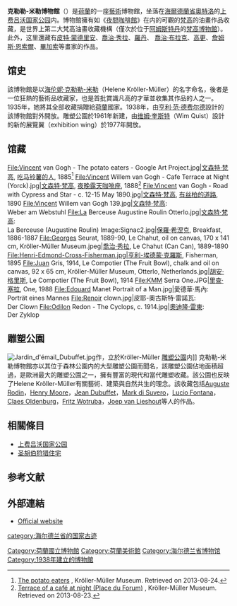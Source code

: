 {{noteTA
|1=zh-cn:文森特·梵高;zh-hk:文森特·梵高;zh-tw:文森·梵谷;
|2=zh-hans:文森特;zh-hk:文森特;zh-tw:文森;
|3=zh-cn:梵高; zh-tw:梵谷; zh-hk:梵高;
}}
{{Infobox museum
| name                = Kröller-Müller Museum<br>克勒勒-米勒博物館
| image               = Entrance Kröller-Müller Museum.JPG
| image_upright       = 1.15
| caption             = 博物馆入口处，2008年
| alt                 = 
| map_relief          = 
| map_size            = 250
| map_caption         = Location in [[Gelderland|Gelderland]] in the [[Netherlands|Netherlands]]
| coordinates         = {{coord|52|05|44|N|5|49|01|E|region:NL-GE|display=inline,title}}
| established         = {{Start date|1938|07|13|df=yes}}<ref name="history">Johannes van der Wolk, "[http://www.biografischwoordenboekgelderland.nl/bio/1_Helene_Emma_Laura_Juliane_Kroller-Muller Helene Emma Laura Juliane Kröller-Müller]" (in Dutch), ''Biografisch Woordenboek Gelderland'', 1998. Retrieved 27 September 2013.</ref>
| location            = {{NET}}[[海爾德蘭省|海爾德蘭省]][[奧特洛|奧特洛]]Houtkampweg 6<ref>[http://www.kmm.nl/page/11/Addressdirections Address/directions], Kröller-Müller Museum. Retrieved 27 September 2013.</ref>
| type                = 国立博物馆<br>[[美術館|美術館]]
| accreditation       = 
| key_holdings        = 
| collections         = 
| collection          = 
| visitors            = 380,000 (2015 est.)<ref name="visitors2015">"[http://www.destentor.nl/regio/apeldoorn/hoenderloo/380-000-bezoekers-voor-kr%C3%B6ller-m%C3%BCller-in-2015-1.5589439 380.000 bezoekers voor Kröller-Müller in 2015] {{webarchive|url=https://web.archive.org/web/20160304035911/http://www.destentor.nl/regio/apeldoorn/hoenderloo/380-000-bezoekers-voor-kr%C3%B6ller-m%C3%BCller-in-2015-1.5589439 |date=4 March 2016 }}" (in Dutch), ''[[De_Stentor|De Stentor]]'', 2016. Retrieved 15 January 2016.</ref>
| director            = Lisette Pelsers<ref name="structure">[http://www.kmm.nl/page/29/Structuur?lang=en Structure] {{webarchive|url=https://web.archive.org/web/20131002185737/http://www.kmm.nl/page/29/Structuur?lang=en |date=2 October 2013 }}, Kröller-Müller Museum. Retrieved 27 September 2013.</ref>
| president           = 
| curator             = 
| owner               =
| publictransit       = 
| car_park            = 
| network             = 
| website             = {{URL|krollermuller.nl}}
}}
'''克勒勒-米勒博物館'''（{{lang-nl|Kröller-Müller Museum}}）是[[荷蘭|荷蘭]]的一座[[藝術|藝術]]博物館，坐落在[[海爾德蘭省|海爾德蘭省]][[奧特洛|奧特洛]]的[[荷兰梵高国家森林公园|上费吕沃国家公园]]内。博物館擁有如《[[夜間咖啡館|夜間咖啡館]]》在内的可觀的[[梵高|梵高]]的油畫作品收藏，是世界上第二大梵高油畫收藏機構（僅次於位于[[阿姆斯特丹|阿姆斯特丹]]的[[梵高博物館|梵高博物館]]）。此外，这里還藏有[[皮特·蒙德里安|皮特·蒙德里安]]、[[喬治·秀拉|喬治·秀拉]]、[[羅丹|羅丹]]、 [[喬治·布拉克|喬治·布拉克]]、[[高更|高更]]、[[詹姆斯·恩索爾|詹姆斯·恩索爾]]、[[畢加索|畢加索]]等畫家的作品。

==馆史==
該博物館是以[[海伦妮·克勒勒-米勒|海伦妮·克勒勒-米勒]]（Helene Kröller-Müller）的名字命名，後者是一位狂熱的藝術品收藏家，也是首批賞識凡高的才華並收集其作品的人之一。1935年，她將其全部收藏捐贈給[[荷蘭|荷蘭]]國家。1938年，由[[亨利·范·德费尔德|亨利·范·德费尔德]]設計的該博物館對外開放。雕塑公園於1961年新建，由[[维姆·奎斯特|维姆·奎斯特]]（Wim Quist）設計的新的展覽翼（exhibition wing）於1977年開放。

== 馆藏 ==
<gallery widths="170px" heights="170px" perrow="5">
File:Vincent van Gogh - The potato eaters - Google Art Project.jpg|[[文森特·梵高|文森特·梵高]], [[吃马铃薯的人|吃马铃薯的人]], 1885<ref>[http://www.kmm.nl/object/KM%20109.982/The-potato-eaters The potato eaters] {{Wayback|url=http://www.kmm.nl/object/KM%20109.982/The-potato-eaters |date=20130404005716 }}, Kröller-Müller Museum. Retrieved on 2013-08-24.</ref>
File:Vincent Willem van Gogh - Cafe Terrace at Night (Yorck).jpg|[[文森特·梵高|文森特·梵高]], [[夜晚露天咖啡座|夜晚露天咖啡座]], 1888<ref>[http://www.kmm.nl/object/KM%20108.565/Terrace-of-a-caf%C3%A9-at-night-Place-du-Forum Terrace of a café at night (Place du Forum)] {{Wayback|url=http://www.kmm.nl/object/KM%20108.565/Terrace-of-a-caf%C3%A9-at-night-Place-du-Forum |date=20120827181946 }}, Kröller-Müller Museum. Retrieved on 2013-08-23.</ref>
File:Vincent van Gogh - Road with Cypress and Star - c. 12-15 May 1890.jpg|[[文森特·梵高|文森特·梵高]], [[有丝柏的道路|有丝柏的道路]], 1890
File:Vincent Willem van Gogh 139.jpg|[[文森特·梵高|文森特·梵高]]:<br />Weber am Webstuhl
File:La Berceuse Augustine Roulin Otterlo.jpg|[[文森特·梵高|文森特·梵高]]:<br />La Berceuse (Augustine Roulin)
Image:Signac2.jpg|[[保羅·希涅克|保羅·希涅克]], Breakfast, 1886-1887
File:Georges Seurat, 1889-90, Le Chahut, oil on canvas, 170 x 141 cm, Kröller-Müller Museum.jpeg|[[喬治·秀拉|喬治·秀拉]], Le Chahut (Can Can), 1889-1890
File:Henri-Edmond-Cross-Fisherman.jpg|[[亨利-埃德蒙·克羅斯|亨利-埃德蒙·克羅斯]], Fisherman, 1895
File:Juan Gris, 1914, Le Compotier (The Fruit Bowl), chalk and oil on canvas, 92 x 65 cm, Kröller-Müller Museum, Otterlo, Netherlands.jpg|[[胡安·格里斯|胡安·格里斯]], Le Compotier (The Fruit Bowl), 1914
File:KMM Serra One.JPG|[[里查·塞拉|里查·塞拉]], One, 1988
File:Edouard Manet Portrait of a Man.jpg|愛德華·馬內:<br />Porträt eines Mannes
File:Renoir clown.jpg|皮耶-奧古斯特·雷諾瓦:<br />Der Clown
File:Odilon Redon - The Cyclops, c. 1914.jpg|[[奧迪隆·雷東|奧迪隆·雷東]]:<br />Der Zyklop
</gallery>

== 雕塑公園 ==
[[Image:Jardin_d'émail_Dubuffet.jpg|thumb]]作，立於Kröller-Müller [[雕塑公園|雕塑公園]]内]]
克勒勒-米勒博物館亦以其位于森林公園内的大型雕塑公園而聞名，該雕塑公園佔地面積超過{{convert|75|acre|sqm}}，是歐洲最大的雕塑公園之一，擁有豐富的現代和當代雕塑收藏。該公園也反映了Helene Kröller-Müller有關藝術、建築與自然共生的理念。該收藏包括[[Auguste_Rodin|Auguste Rodin]]，[[Henry_Moore|Henry Moore]]，[[Jean_Dubuffet|Jean Dubuffet]]，[[Mark_di_Suvero|Mark di Suvero]]，[[Lucio_Fontana|Lucio Fontana]]，[[Claes_Oldenburg|Claes Oldenburg]]，[[Fritz_Wotruba|Fritz Wotruba]]，[[Joep_van_Lieshout|Joep van Lieshout]]等人的作品。

==相關條目==
*[[荷兰梵高国家森林公园|上费吕沃国家公园]]
*[[圣胡伯狩猎住宅|圣胡伯狩猎住宅]]

==参考文献==
{{reflist}}
==外部連結==
{{commonscat|Kröller-Müller Museum}}
*[http://www.kmm.nl/?lang=en Official website]{{Wayback|url=http://www.kmm.nl/?lang=en |date=20090907004524 }}
{{梵高}}
{{Authority control}}
[[Category:荷蘭國立博物館|Category:荷蘭國立博物館]]
[[Category:荷蘭美術館|Category:荷蘭美術館]]
[[Category:海尔德兰省博物馆|Category:海尔德兰省博物馆]]
[[category:海尔德兰省的国家古迹|category:海尔德兰省的国家古迹]]
[[Category:1938年建立的博物館|Category:1938年建立的博物館]]